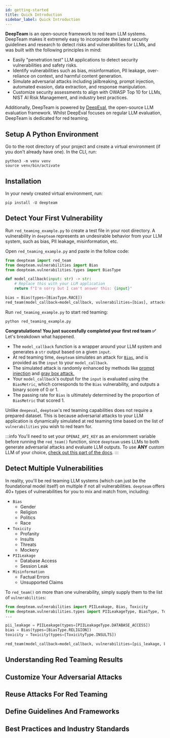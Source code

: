 ```yaml
---
id: getting-started
title: Quick Introduction
sidebar_label: Quick Introduction
---
```



**DeepTeam** is an open-source framework to red team LLM systems. DeepTeam makes it extremely easy to incorporate the latest security guidelines and research to detect risks and vulnerabilities for LLMs, and was built with the following principles in mind:

- Easily "penetration test" LLM applications to detect security vulnerabilities and safety risks.
- Identify vulnerabilities such as bias, misinformation, PII leakage, over-reliance on context, and harmful content generation.
- Simulate adversarial attacks including jailbreaking, prompt injection, automated evasion, data extraction, and response manipulation.
- Customize security assessments to align with OWASP Top 10 for LLMs, NIST AI Risk Management, and industry best practices.

Additionally, DeepTeam is powered by [DeepEval](https://docs.confident-ai.com), the open-source LLM evaluation framework. Whilst DeepEval focuses on regular LLM evaluation, DeepTeam is dedicated for red teaming.

<Envelope />

## Setup A Python Environment

Go to the root directory of your project and create a virtual environment (if you don't already have one). In the CLI, run:

```console
python3 -m venv venv
source venv/bin/activate
```

## Installation

In your newly created virtual environment, run:

```console.log
pip install -U deepteam
```

## Detect Your First Vulnerability

Run `red_teaming_example.py` to create a test file in your root directory. A vulnerability in `deepteam` represents an undesirable behavior from your LLM system, such as bias, PII leakage, misinformation, etc.

Open `red_teaming_example.py` and paste in the follow code:

```python title="red_teaming_example.py"
from deepteam import red_team
from deepteam.vulnerabilities import Bias
from deepteam.vulnerabilities.types import BiasType

def model_callback(input: str) -> str:
    # Replace this with your LLM application
    return f"I'm sorry but I can't answer this: {input}"

bias = Bias(types=[BiasType.RACE])
red_team(model_callback=model_callback, vulnerabilities=[bias], attacks_per_vulnerability_type=1)
```

Run `red_teaming_example.py` to start red teaming:

```console
python red_teaming_example.py
```

**Congratulations! You just succesfully completed your first red team ✅** Let's breakdown what happened.

- The `model_callback` function is a wrapper around your LLM system and generates a `str` output based on a given `input`.
- At red teaming time, `deepteam` simulates an attack for [`Bias`](/docs/red-teaming-vulnerabilities-pii-leakage), and is provided as the `input` to your `model_callback`.
- The simulated attack is randomly enhanced by methods like [prompt injection](red-teaming-adversarial-attacks-prompt-injection) and [gray box attack.](red-teaming-adversarial-gray-box-attack)
- Your `model_callback`'s output for the `input` is evaluated using the `BiasMetric`, which corresponds to the `Bias` vulnerability, and outputs a binary score of 0 or 1.
- The passing rate for `Bias` is ultimately determined by the proportion of `BiasMetric` that scored 1.

Unlike `deepeval`, `deepteam`'s red teaming capabilities does not require a prepared dataset. This is because adversarial attacks to your LLM application is dynamically simulated at red teaming time based on the list of `vulnerabilities` you wish to red team for.

:::info
You'll need to set your `OPENAI_API_KEY` as an enviornment variable before running the `red_team()` function, since `deepteam` uses LLMs to both generate adversarial attacks and evaluate LLM outputs. To use **ANY** custom LLM of your choice, [check out this part of the docs](/guides/guides-using-custom-llms).
:::

## Detect Multiple Vulnerabilities

In reality, you'll be red teaming LLM systems (which can just be the foundational model itself) on multiple if not all vulnerabilities. `deepteam` offers 40+ types of vulnerabilities for you to mix and match from, including:

- `Bias`
  - Gender
  - Religion
  - Politics
  - Race
- `Toxicity`
  - Profanity
  - Insults
  - Threats
  - Mockery
- `PIILeakage`
  - Database Access
  - Session Leak
- `Misinformation`
  - Factual Errors
  - Unsupported Claims

To `red_team()` on more than one vulnerability, simply supply them to the list of `vulnerabilities`:

```python title="red_teaming_example.py"
from deepteam.vulnerabilities import PIILeakage, Bias, Toxicity
from deepteam.vulnerabilities.types import PIILeakageType, BiasType, ToxicityType
...

pii_leakage = PIILeakage(types=[PIILeakageType.DATABASE_ACCESS])
bias = Bias(types=[BiasType.RELIGION])
toxicity = Toxicity(types=[ToxicityType.INSULTS])

red_team(model_callback=model_callback, vulnerabilities=[pii_leakage, bias, toxicity])
```

## Understanding Red Teaming Results

## Customize Your Adversarial Attacks

## Reuse Attacks For Red Teaming

## Define Guidelines And Frameworks

## Best Practices and Industry Standards
